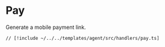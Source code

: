 # Pay

Generate a mobile payment link.

```tsx [src/handlers/pay.ts]
// [!include ~/../../templates/agent/src/handlers/pay.ts]
```
